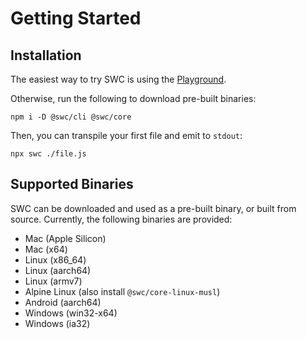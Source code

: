 
# Getting Started

## Installation

The easiest way to try SWC is using the [Playground](/playground).

Otherwise, run the following to download pre-built binaries:

```plaintext
npm i -D @swc/cli @swc/core
```

Then, you can transpile your first file and emit to `stdout`:

```plaintext
npx swc ./file.js
```

## Supported Binaries

SWC can be downloaded and used as a pre-built binary, or built from source. Currently, the following binaries are provided:

- Mac (Apple Silicon)
- Mac (x64)
- Linux (x86_64)
- Linux (aarch64)
- Linux (armv7)
- Alpine Linux (also install `@swc/core-linux-musl`)
- Android (aarch64)
- Windows (win32-x64)
- Windows (ia32)
